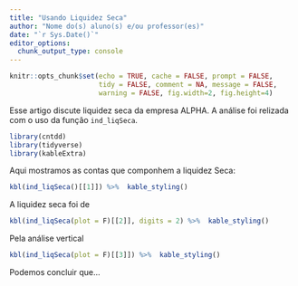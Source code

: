 ```yaml
---
title: "Usando Liquidez Seca"
author: "Nome do(s) aluno(s) e/ou professor(es)"
date: "`r Sys.Date()`"
editor_options: 
  chunk_output_type: console
---
```


```r
knitr::opts_chunk$set(echo = TRUE, cache = FALSE, prompt = FALSE,
                      tidy = FALSE, comment = NA, message = FALSE,
                      warning = FALSE, fig.width=2, fig.height=4)
```

Esse artigo discute liquidez seca da empresa ALPHA. A análise foi relizada com
o uso da função `ind_liqSeca`.

```r
library(cntdd)
library(tidyverse)
library(kableExtra)
```

Aqui mostramos as contas que componhem a liquidez Seca:

```r

kbl(ind_liqSeca()[[1]]) %>%  kable_styling()

```

A liquidez seca foi de 

```r

kbl(ind_liqSeca(plot = F)[[2]], digits = 2) %>%  kable_styling()

```

Pela análise vertical

```r

kbl(ind_liqSeca(plot = F)[[3]]) %>%  kable_styling()

```

Podemos concluir que...
